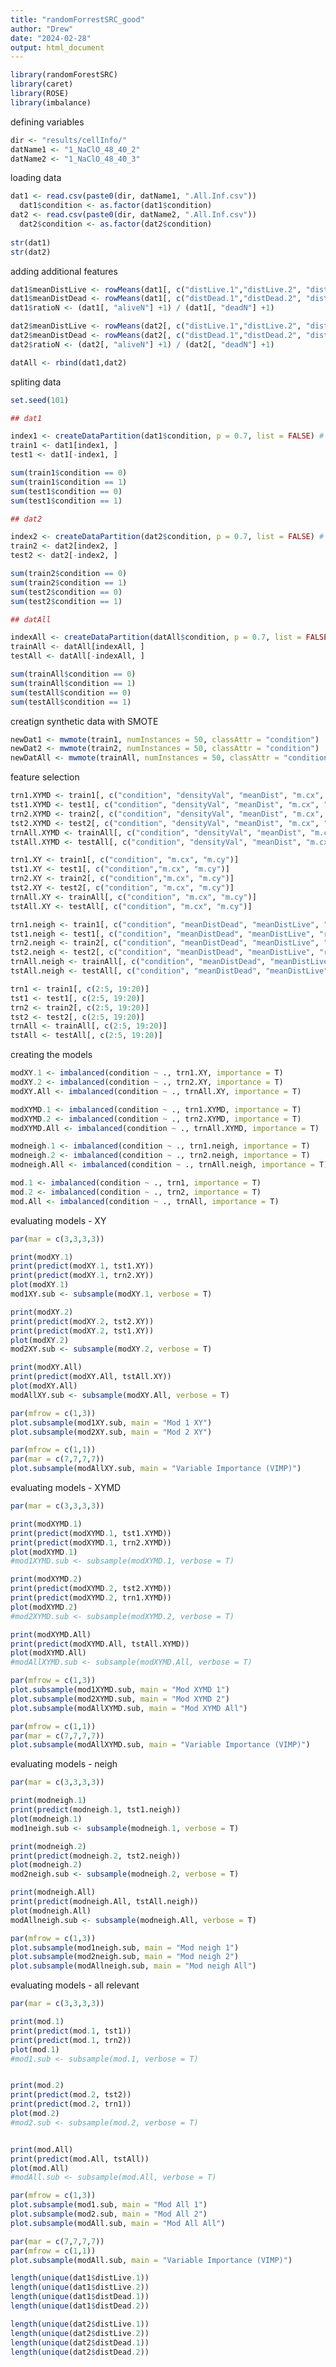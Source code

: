 ---
title: "randomForrestSRC_good"
author: "Drew"
date: "2024-02-28"
output: html_document
---

```{r}

library(randomForestSRC)
library(caret)
library(ROSE)
library(imbalance)

```

defining variables 

```{r}

dir <- "results/cellInfo/"
datName1 <- "1_NaClO_48_40_2"
datName2 <- "1_NaClO_48_40_3"

```

loading data 

```{r}

dat1 <- read.csv(paste0(dir, datName1, ".All.Inf.csv"))
  dat1$condition <- as.factor(dat1$condition)
dat2 <- read.csv(paste0(dir, datName2, ".All.Inf.csv"))
  dat2$condition <- as.factor(dat2$condition)
  
str(dat1)
str(dat2)

```

adding additional features

```{r}

dat1$meanDistLive <- rowMeans(dat1[, c("distLive.1","distLive.2", "distLive.3")])
dat1$meanDistDead <- rowMeans(dat1[, c("distDead.1","distDead.2", "distDead.3")])
dat1$ratioN <- (dat1[, "aliveN"] +1) / (dat1[, "deadN"] +1)

dat2$meanDistLive <- rowMeans(dat2[, c("distLive.1","distLive.2", "distLive.3")])
dat2$meanDistDead <- rowMeans(dat2[, c("distDead.1","distDead.2", "distDead.3")])
dat2$ratioN <- (dat2[, "aliveN"] +1) / (dat2[, "deadN"] +1)

datAll <- rbind(dat1,dat2)

```

spliting data 

```{r}

set.seed(101)

## dat1

index1 <- createDataPartition(dat1$condition, p = 0.7, list = FALSE) # taking 40% of data
train1 <- dat1[index1, ]
test1 <- dat1[-index1, ]

sum(train1$condition == 0)
sum(train1$condition == 1)
sum(test1$condition == 0)
sum(test1$condition == 1)

## dat2

index2 <- createDataPartition(dat2$condition, p = 0.7, list = FALSE) # taking 40% of data
train2 <- dat2[index2, ]
test2 <- dat2[-index2, ]

sum(train2$condition == 0)
sum(train2$condition == 1)
sum(test2$condition == 0)
sum(test2$condition == 1)

## datAll

indexAll <- createDataPartition(datAll$condition, p = 0.7, list = FALSE) # taking 40% of data
trainAll <- datAll[indexAll, ]
testAll <- datAll[-indexAll, ]

sum(trainAll$condition == 0)
sum(trainAll$condition == 1)
sum(testAll$condition == 0)
sum(testAll$condition == 1)

```

creatign synthetic data with SMOTE 

```{r}

newDat1 <- mwmote(train1, numInstances = 50, classAttr = "condition")
newDat2 <- mwmote(train2, numInstances = 50, classAttr = "condition")
newDatAll <- mwmote(trainAll, numInstances = 50, classAttr = "condition")

```

feature selection 

```{r}

trn1.XYMD <- train1[, c("condition", "densityVal", "meanDist", "m.cx", "m.cy")]
tst1.XYMD <- test1[, c("condition", "densityVal", "meanDist", "m.cx", "m.cy")]
trn2.XYMD <- train2[, c("condition", "densityVal", "meanDist", "m.cx", "m.cy")]
tst2.XYMD <- test2[, c("condition", "densityVal", "meanDist", "m.cx", "m.cy")]
trnAll.XYMD <- trainAll[, c("condition", "densityVal", "meanDist", "m.cx", "m.cy")]
tstAll.XYMD <- testAll[, c("condition", "densityVal", "meanDist", "m.cx", "m.cy")]

trn1.XY <- train1[, c("condition", "m.cx", "m.cy")]
tst1.XY <- test1[, c("condition","m.cx", "m.cy")]
trn2.XY <- train2[, c("condition","m.cx", "m.cy")]
tst2.XY <- test2[, c("condition", "m.cx", "m.cy")]
trnAll.XY <- trainAll[, c("condition", "m.cx", "m.cy")]
tstAll.XY <- testAll[, c("condition", "m.cx", "m.cy")]

trn1.neigh <- train1[, c("condition", "meanDistDead", "meanDistLive", "ratioN")]
tst1.neigh <- test1[, c("condition", "meanDistDead", "meanDistLive", "ratioN")]
trn2.neigh <- train2[, c("condition", "meanDistDead", "meanDistLive", "ratioN")]
tst2.neigh <- test2[, c("condition", "meanDistDead", "meanDistLive", "ratioN")]
trnAll.neigh <- trainAll[, c("condition", "meanDistDead", "meanDistLive", "ratioN")]
tstAll.neigh <- testAll[, c("condition", "meanDistDead", "meanDistLive", "ratioN")]

trn1 <- train1[, c(2:5, 19:20)]
tst1 <- test1[, c(2:5, 19:20)]
trn2 <- train2[, c(2:5, 19:20)]
tst2 <- test2[, c(2:5, 19:20)]
trnAll <- trainAll[, c(2:5, 19:20)]
tstAll <- testAll[, c(2:5, 19:20)]


```

creating the models 

```{r}

modXY.1 <- imbalanced(condition ~ ., trn1.XY, importance = T)
modXY.2 <- imbalanced(condition ~ ., trn2.XY, importance = T)
modXY.All <- imbalanced(condition ~ ., trnAll.XY, importance = T)

modXYMD.1 <- imbalanced(condition ~ ., trn1.XYMD, importance = T)
modXYMD.2 <- imbalanced(condition ~ ., trn2.XYMD, importance = T)
modXYMD.All <- imbalanced(condition ~ ., trnAll.XYMD, importance = T)

modneigh.1 <- imbalanced(condition ~ ., trn1.neigh, importance = T)
modneigh.2 <- imbalanced(condition ~ ., trn2.neigh, importance = T)
modneigh.All <- imbalanced(condition ~ ., trnAll.neigh, importance = T)

mod.1 <- imbalanced(condition ~ ., trn1, importance = T)
mod.2 <- imbalanced(condition ~ ., trn2, importance = T)
mod.All <- imbalanced(condition ~ ., trnAll, importance = T)

```

evaluating models - XY 

```{r}

par(mar = c(3,3,3,3))

print(modXY.1)
print(predict(modXY.1, tst1.XY))
print(predict(modXY.1, trn2.XY))
plot(modXY.1)
mod1XY.sub <- subsample(modXY.1, verbose = T)

print(modXY.2)
print(predict(modXY.2, tst2.XY))
print(predict(modXY.2, tst1.XY))
plot(modXY.2)
mod2XY.sub <- subsample(modXY.2, verbose = T)

print(modXY.All)
print(predict(modXY.All, tstAll.XY))
plot(modXY.All)
modAllXY.sub <- subsample(modXY.All, verbose = T)

par(mfrow = c(1,3))
plot.subsample(mod1XY.sub, main = "Mod 1 XY")
plot.subsample(mod2XY.sub, main = "Mod 2 XY")

par(mfrow = c(1,1))
par(mar = c(7,7,7,7))
plot.subsample(modAllXY.sub, main = "Variable Importance (VIMP)")

```

evaluating models - XYMD 

```{r}

par(mar = c(3,3,3,3))

print(modXYMD.1)
print(predict(modXYMD.1, tst1.XYMD))
print(predict(modXYMD.1, trn2.XYMD))
plot(modXYMD.1)
#mod1XYMD.sub <- subsample(modXYMD.1, verbose = T)

print(modXYMD.2)
print(predict(modXYMD.2, tst2.XYMD))
print(predict(modXYMD.2, trn1.XYMD))
plot(modXYMD.2)
#mod2XYMD.sub <- subsample(modXYMD.2, verbose = T)

print(modXYMD.All)
print(predict(modXYMD.All, tstAll.XYMD))
plot(modXYMD.All)
#modAllXYMD.sub <- subsample(modXYMD.All, verbose = T)

par(mfrow = c(1,3))
plot.subsample(mod1XYMD.sub, main = "Mod XYMD 1")
plot.subsample(mod2XYMD.sub, main = "Mod XYMD 2")
plot.subsample(modAllXYMD.sub, main = "Mod XYMD All")

par(mfrow = c(1,1))
par(mar = c(7,7,7,7))
plot.subsample(modAllXYMD.sub, main = "Variable Importance (VIMP)")

```

evaluating models - neigh

```{r}

par(mar = c(3,3,3,3))

print(modneigh.1)
print(predict(modneigh.1, tst1.neigh))
plot(modneigh.1)
mod1neigh.sub <- subsample(modneigh.1, verbose = T)

print(modneigh.2)
print(predict(modneigh.2, tst2.neigh))
plot(modneigh.2)
mod2neigh.sub <- subsample(modneigh.2, verbose = T)

print(modneigh.All)
print(predict(modneigh.All, tstAll.neigh))
plot(modneigh.All)
modAllneigh.sub <- subsample(modneigh.All, verbose = T)

par(mfrow = c(1,3))
plot.subsample(mod1neigh.sub, main = "Mod neigh 1")
plot.subsample(mod2neigh.sub, main = "Mod neigh 2")
plot.subsample(modAllneigh.sub, main = "Mod neigh All")

```

evaluating models - all relevant  

```{r}

par(mar = c(3,3,3,3))

print(mod.1)
print(predict(mod.1, tst1))
print(predict(mod.1, trn2))
plot(mod.1)
#mod1.sub <- subsample(mod.1, verbose = T)


print(mod.2)
print(predict(mod.2, tst2))
print(predict(mod.2, trn1))
plot(mod.2)
#mod2.sub <- subsample(mod.2, verbose = T)


print(mod.All)
print(predict(mod.All, tstAll))
plot(mod.All)
#modAll.sub <- subsample(mod.All, verbose = T)

par(mfrow = c(1,3))
plot.subsample(mod1.sub, main = "Mod All 1")
plot.subsample(mod2.sub, main = "Mod All 2")
plot.subsample(modAll.sub, main = "Mod All All")

par(mar = c(7,7,7,7))
par(mfrow = c(1,1))
plot.subsample(modAll.sub, main = "Variable Importance (VIMP)")

```









```{r}
length(unique(dat1$distLive.1))
length(unique(dat1$distLive.2))
length(unique(dat1$distDead.1))
length(unique(dat1$distDead.2))

length(unique(dat2$distLive.1))
length(unique(dat2$distLive.2))
length(unique(dat2$distDead.1))
length(unique(dat2$distDead.2))
```

